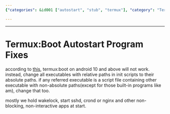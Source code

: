```yaml
---
{"categories": &id001 ["autostart", "stub", "termux"], "category": "Termux", "date": "2023-12-22 23:52:59", "description": "This article addresses the compatibility issues of Termux:Boot with Android 10 and above, proposing the use of absolute paths as a solution. The content also highlights some popular applications of Termux, including maintaining wakelock, starting SSHD or crond services, and running non-blocking applications like nginx.", "tags": *id001, "title": "Termux_Boot Autostart Program Fixes"}

---
```


------

# Termux:Boot Autostart Program Fixes

according to [this](https://github.com/termux/termux-boot/issues/58), termux:boot on android 10 and above will not work. instead, change all executables with relative paths in init scripts to their absolute paths. if any referred executable is a script file containing other executable with non-absolute paths(except for those built-in programs like am), change that too.

mostly we hold wakelock, start sshd, crond or nginx and other non-blocking, non-interactive apps at start.

